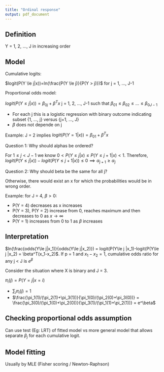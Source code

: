 ```yaml
---
title: "Ordinal response"
output: pdf_document
---
```


## Definition

Y = 1, 2, ..., J in increasing order

## Model

Cumulative logits:

$logit(P(Y \le j|x))=ln(\frac{P(Y \le j)}{P(Y > j)})$ for j = 1, ..., J-1

Proportional odds model:

$logit(P(Y \le j | x)) = \beta_{0j} + \beta^Tx$ j = 1, 2, ..., J-1 such that $\beta_{01} \le \beta_{02} \le ... \le \beta_{0J-1}$

- For each j this is a logistic regression with binary outcome indicating subset {1, ..., j} versus {j+1, ..., J}
- $\beta$ does not depende on j

Example: J = 2 implies $logit(P(Y=1|x)) = \beta_{01}+\beta^Tx$

Question 1: Why should alphas be ordered?

For $1 \le j < J-1$ we know $0 < P(Y \le j|x) \le P(Y \le j+1|x) < 1$. Therefore, $logit(P(Y\le j|x)) - logit(P(Y\le j+1|x)) \le 0 \implies \alpha_{j+1} \ge \alpha_j$

Question 2: Why should beta be the same for all j?

Otherwise, there would exist an x for which the probabilities would be in wrong order.

Example: for J = 4, $\beta > 0$:

- P(Y = 4) decreases as x increases
- P(Y = 3), P(Y = 2) increase from 0, reaches maximum and then decreases to 0 as $x \to \infty$
- P(Y = 1) increases from 0 to 1 as $\beta$ increases

## Interpretation

$ln(\frac{odds(Y\le j|x_1)}{odds(Y\le j|x_2)}) = logit(P(Y\le j |x_1)-logit(P(Y\le j |x_2) = \beta^T(x_1-x_2)$. If p = 1 and $x_1-x_2=1$, cumulative odds ratio for any j < J is $e^\beta$

Consider the situation where X is binary and J = 3.

$\pi_i(j) = P(Y=j|x=i)$

- $\sum_i \pi_i(j)=1$
- $\frac{\pi_1(1)/(\pi_2(1)+\pi_3(1))}{\pi_1(0)/(\pi_2(0)+\pi_3(0))} = \frac{\pi_3(0)/(\pi_1(0)+\pi_2(0))}{\pi_3(1)/(\pi_1(1)+\pi_2(1))} = e^\beta$

## Checking proportional odds assumption

Can use test (Eg: LRT) of fitted model vs more general model that allows separate $\beta_j$ for each cumulative logit.

## Model fitting

Usually by MLE (Fisher scoring / Newton-Raphson)